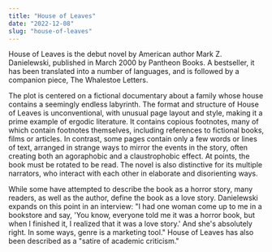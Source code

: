 ```yaml
---
title: "House of Leaves"
date: "2022-12-08"
slug: "house-of-leaves"
---
```


House of Leaves is the debut novel by American author Mark Z. Danielewski, published in March 2000 by Pantheon Books. A bestseller, it has been translated into a number of languages, and is followed by a companion piece, The Whalestoe Letters.

The plot is centered on a fictional documentary about a family whose house contains a seemingly endless labyrinth. The format and structure of House of Leaves is unconventional, with unusual page layout and style, making it a prime example of ergodic literature. It contains copious footnotes, many of which contain footnotes themselves, including references to fictional books, films or articles. In contrast, some pages contain only a few words or lines of text, arranged in strange ways to mirror the events in the story, often creating both an agoraphobic and a claustrophobic effect. At points, the book must be rotated to be read. The novel is also distinctive for its multiple narrators, who interact with each other in elaborate and disorienting ways.

While some have attempted to describe the book as a horror story, many readers, as well as the author, define the book as a love story. Danielewski expands on this point in an interview: "I had one woman come up to me in a bookstore and say, 'You know, everyone told me it was a horror book, but when I finished it, I realized that it was a love story.' And she's absolutely right. In some ways, genre is a marketing tool." House of Leaves has also been described as a "satire of academic criticism."
